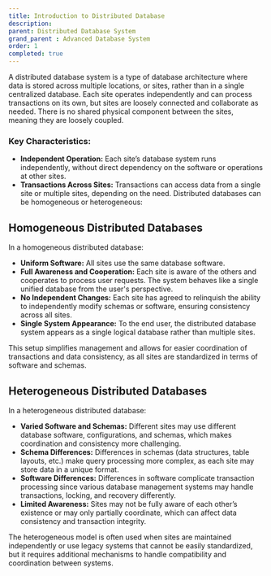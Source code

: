```yaml
---
title: Introduction to Distributed Database
description:
parent: Distributed Database System
grand_parent : Advanced Database System
order: 1
completed: true
---
```


A distributed database system is a type of database architecture where data is stored across multiple locations, or sites, rather than in a single centralized database. Each site operates independently and can process transactions on its own, but sites are loosely connected and collaborate as needed. There is no shared physical component between the sites, meaning they are loosely coupled.

### Key Characteristics:
* **Independent Operation:** Each site’s database system runs independently, without direct dependency on the software or operations at other sites.
* **Transactions Across Sites:** Transactions can access data from a single site or multiple sites, depending on the need.
Distributed databases can be homogeneous or heterogeneous:

## Homogeneous Distributed Databases
In a homogeneous distributed database:
* **Uniform Software:** All sites use the same database software.
* **Full Awareness and Cooperation:** Each site is aware of the others and cooperates to process user requests. The system behaves like a single unified database from the user's perspective.
* **No Independent Changes:** Each site has agreed to relinquish the ability to independently modify schemas or software, ensuring consistency across all sites.
* **Single System Appearance:** To the end user, the distributed database system appears as a single logical database rather than multiple sites.

This setup simplifies management and allows for easier coordination of transactions and data consistency, as all sites are standardized in terms of software and schemas.

## Heterogeneous Distributed Databases
In a heterogeneous distributed database:

* **Varied Software and Schemas:** Different sites may use different database software, configurations, and schemas, which makes coordination and consistency more challenging.
* **Schema Differences:** Differences in schemas (data structures, table layouts, etc.) make query processing more complex, as each site may store data in a unique format.
* **Software Differences:** Differences in software complicate transaction processing since various database management systems may handle transactions, locking, and recovery differently.
* **Limited Awareness:** Sites may not be fully aware of each other’s existence or may only partially coordinate, which can affect data consistency and transaction integrity.

The heterogeneous model is often used when sites are maintained independently or use legacy systems that cannot be easily standardized, but it requires additional mechanisms to handle compatibility and coordination between systems.
